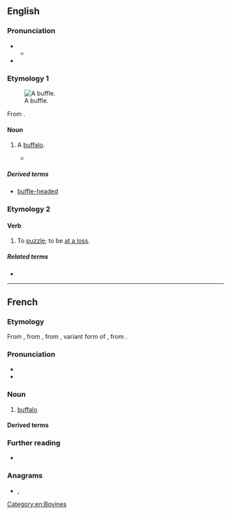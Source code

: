{{also|büffle}}
==English==

===Pronunciation===
* {{IPA|en|/ˈbʌfəl/}}
** {{audio|en|LL-Q1860 (eng)-Vealhurl-buffle.wav|Audio (UK)}}
* {{rhyme|en|ʌfəl}}

===Etymology 1===
[[File:Vouvali.jpg|thumb|A buffle.]]

From {{bor|en|frm|buffle}}.

====Noun====
{{en-noun}}

# {{lb|en|obsolete}} A [[buffalo]].
#* {{RQ:Herbert Travaile|passage=[the Malayan tongue word list] An Oxe or '''Buffle''': ''Cambi''}}

=====Derived terms=====
* [[buffle-headed]]

===Etymology 2===

====Verb====
{{en-verb}}

# {{lb|en|intransitive}} To [[puzzle]]; to be [[at a loss]].

=====Related terms=====
* {{l|en|baffle}}

{{Webster 1913}}

[[Category:en:Bovines]]

----

==French==

===Etymology===
From {{inh|fr|fro|bufle}}, from {{der|fr|it|bufalo}}, from {{der|fr|VL.|*būfalus}}, variant form of {{der|fr|la|būbalus}}, from {{der|fr|grc|βούβαλος}}.

===Pronunciation===
* {{fr-IPA}}
* {{audio|fr|Fr-buffle.ogg|audio}}

===Noun===
{{fr-noun|m|f=bufflonne}}

# [[buffalo]]

====Derived terms====
{{col3|fr
|buffle du cap
|buffle équinoxial
|buffle nain
|crapaud buffle
}}

===Further reading===
* {{R:TLFi}}

===Anagrams===
* {{l|fr|bluffe}}, {{l|fr|bluffé}}